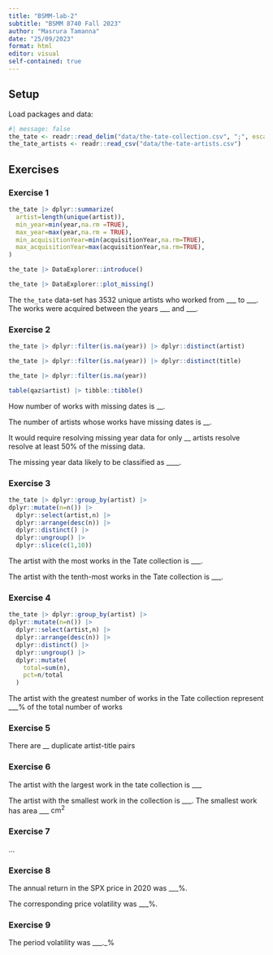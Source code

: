 ```yaml
---
title: "BSMM-lab-2"
subtitle: "BSMM 8740 Fall 2023"
author: "Masrura Tamanna"
date: "25/09/2023"
format: html
editor: visual
self-contained: true
---
```


## Setup

Load packages and data:

```r
#| message: false
the_tate <- readr::read_delim("data/the-tate-collection.csv", ";", escape_double = FALSE, trim_ws = TRUE)
the_tate_artists <- readr::read_csv("data/the-tate-artists.csv")
```

## Exercises

### Exercise 1

```r
the_tate |> dplyr::summarize(
  artist=length(unique(artist)),
  min_year=min(year,na.rm =TRUE),
  max_year=max(year,na.rm = TRUE),
  min_acquisitionYear=min(acquisitionYear,na.rm=TRUE),
  max_acquisitionYear=max(acquisitionYear,na.rm=TRUE),
)
```

```r
the_tate |> DataExplorer::introduce()
```

```r
the_tate |> DataExplorer::plot_missing()
```

The `the_tate` data-set has 3532 unique artists who worked from \_\_\_ to \_\_\_. The works were acquired between the years \_\_\_ and \_\_\_.

### Exercise 2

```r
the_tate |> dplyr::filter(is.na(year)) |> dplyr::distinct(artist)
```

```r
the_tate |> dplyr::filter(is.na(year)) |> dplyr::distinct(title)
```

```r
the_tate |> dplyr::filter(is.na(year))

table(qaz$artist) |> tibble::tibble()
```

How number of works with missing dates is \_\_.

The number of artists whose works have missing dates is \_\_.

It would require resolving missing year data for only \_\_ artists resolve resolve at least 50% of the missing data.

The missing year data likely to be classified as \_\_\_\_.

### Exercise 3

```r
the_tate |> dplyr::group_by(artist) |>
dplyr::mutate(n=n()) |>
  dplyr::select(artist,n) |> 
  dplyr::arrange(desc(n)) |>
  dplyr::distinct() |> 
  dplyr::ungroup() |> 
  dplyr::slice(c(1,10))
```

The artist with the most works in the Tate collection is \_\_\_.

The artist with the tenth-most works in the Tate collection is \_\_\_.

### Exercise 4

```r
the_tate |> dplyr::group_by(artist) |>
dplyr::mutate(n=n()) |>
  dplyr::select(artist,n) |> 
  dplyr::arrange(desc(n)) |>
  dplyr::distinct() |> 
  dplyr::ungroup() |> 
  dplyr::mutate(
    total=sum(n),
    pct=n/total
  )
```

The artist with the greatest number of works in the Tate collection represent \_\_\_% of the total number of works

### Exercise 5

There are \_\_ duplicate artist-title pairs

### Exercise 6

The artist with the largest work in the tate collection is \_\_\_

The artist with the smallest work in the collection is \_\_\_. The smallest work has area \_\_\_ $\text{cm}^2$

### Exercise 7

...

### Exercise 8

The annual return in the SPX price in 2020 was \_\_\_%.

The corresponding price volatility was \_\_\_%.

### Exercise 9

The period volatility was \_\_\_.\_%

### 
